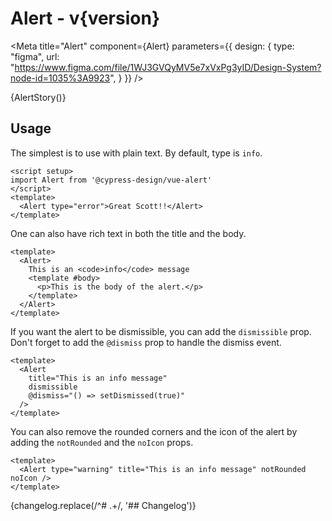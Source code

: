 


<h1>Alert<span className="text-lg font-normal"> - v{version}</span></h1>

<Meta title="Alert" component={Alert} parameters={{
    design: {
      type: "figma",
      url: "https://www.figma.com/file/1WJ3GVQyMV5e7xVxPg3yID/Design-System?node-id=1035%3A9923",
    }
  }} />

<Canvas withSource="none">
  <Story name="Alert">
    {AlertStory()}
  </Story>
</Canvas>

<ArgsTable />

## Usage

The simplest is to use with plain text. By default, type is `info`.

```vue
<script setup>
import Alert from '@cypress-design/vue-alert'
</script>
<template>
  <Alert type="error">Great Scott!!</Alert>
</template>
```

One can also have rich text in both the title and the body.

```vue
<template>
  <Alert>
    This is an <code>info</code> message
    <template #body>
      <p>This is the body of the alert.</p>
    </template>
  </Alert>
</template>
```

If you want the alert to be dismissible, you can add the `dismissible` prop. Don't forget to add the `@dismiss` prop to handle the dismiss event.

```vue
<template>
  <Alert
    title="This is an info message"
    dismissible
    @dismiss="() => setDismissed(true)"
  />
</template>
```

You can also remove the rounded corners and the icon of the alert by adding the `notRounded` and the `noIcon` props.

```vue
<template>
  <Alert type="warning" title="This is an info message" notRounded noIcon />
</template>
```


<Description>
  {changelog.replace(/^# .+/, '## Changelog')}
</Description>

